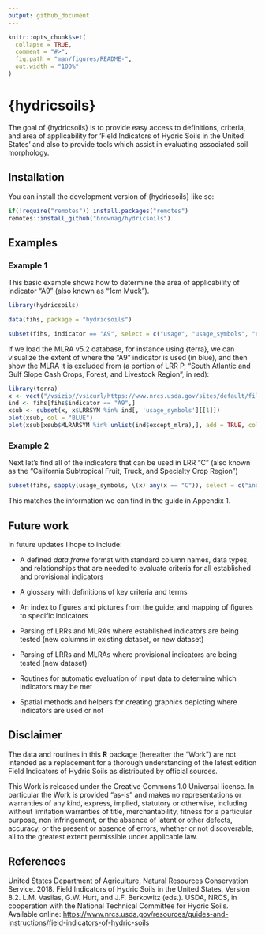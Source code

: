 ```yaml
---
output: github_document
---
```


<!-- README.md is generated from README.Rmd. Please edit that file -->

```r
knitr::opts_chunk$set(
  collapse = TRUE,
  comment = "#>",
  fig.path = "man/figures/README-",
  out.width = "100%"
)
```

# {hydricsoils}

<!-- badges: start -->
<!-- badges: end -->

The goal of {hydricsoils} is to provide easy access to definitions, criteria, and area of applicability for 'Field Indicators of Hydric Soils in the United States' and also to provide tools which assist in evaluating associated soil morphology.

## Installation

You can install the development version of {hydricsoils} like so:

``` r
if(!require("remotes")) install.packages("remotes")
remotes::install_github("brownag/hydricsoils")
```

## Examples

### Example 1

This basic example shows how to determine the area of applicability of indicator "A9" (also known as "1cm Muck"). 

```r
library(hydricsoils)

data(fihs, package = "hydricsoils")

subset(fihs, indicator == "A9", select = c("usage", "usage_symbols", "except_mlra"))
```

If we load the MLRA v5.2 database, for instance using {terra}, we can visualize the extent of where the "A9" indicator is used (in blue), and then show the MLRA it is excluded from (a portion of LRR P, "South Atlantic and Gulf Slope Cash Crops, Forest, and Livestock Region", in red):

```r
library(terra)
x <- vect("/vsizip//vsicurl/https://www.nrcs.usda.gov/sites/default/files/2022-10/MLRA_52_2022.zip/MLRA_52_2022")
ind <- fihs[fihs$indicator == "A9",]
xsub <- subset(x, x$LRRSYM %in% ind[, 'usage_symbols'][[1]])
plot(xsub, col = "BLUE")
plot(xsub[xsub$MLRARSYM %in% unlist(ind$except_mlra),], add = TRUE, col = "RED")
```

### Example 2

Next let's find all of the indicators that can be used in LRR "C" (also known as the "California Subtropical Fruit, Truck, and Specialty Crop Region")

```r
subset(fihs, sapply(usage_symbols, \(x) any(x == "C")), select = c("indicator", "indicator_name"))
```

This matches the information we can find in the guide in Appendix 1.

## Future work

In future updates I hope to include:

 - A defined _data.frame_ format with standard column names, data types, and relationships that are needed to evaluate criteria for all established and provisional indicators
 
 - A glossary with definitions of key criteria and terms
 
 - An index to figures and pictures from the guide, and mapping of figures to specific indicators
 
 - Parsing of LRRs and MLRAs where established indicators are being tested (new columns in existing dataset, or new dataset)
 
 - Parsing of LRRs and MLRAs where provisional indicators are being tested (new dataset)

 - Routines for automatic evaluation of input data to determine which indicators may be met
 
 - Spatial methods and helpers for creating graphics depicting where indicators are used or not
 
## Disclaimer

The data and routines in this **R** package (hereafter the "Work") are not intended as a replacement for a thorough understanding of the latest edition Field Indicators of Hydric Soils as distributed by official sources.  

This Work is released under the Creative Commons 1.0 Universal license. In particular the Work is provided "as-is" and makes no representations or warranties of any kind, express, implied, statutory or otherwise, including without limitation warranties of title, merchantability, fitness for a particular purpose, non infringement, or the absence of latent or other defects, accuracy, or the present or absence of errors, whether or not discoverable, all to the greatest extent permissible under applicable law.

## References

United States Department of Agriculture, Natural Resources Conservation Service. 2018. Field Indicators of Hydric Soils in the United States, Version 8.2. L.M. Vasilas, G.W. Hurt, and J.F. Berkowitz (eds.). USDA, NRCS, in cooperation with the National Technical Committee for Hydric Soils. Available online: <https://www.nrcs.usda.gov/resources/guides-and-instructions/field-indicators-of-hydric-soils>
